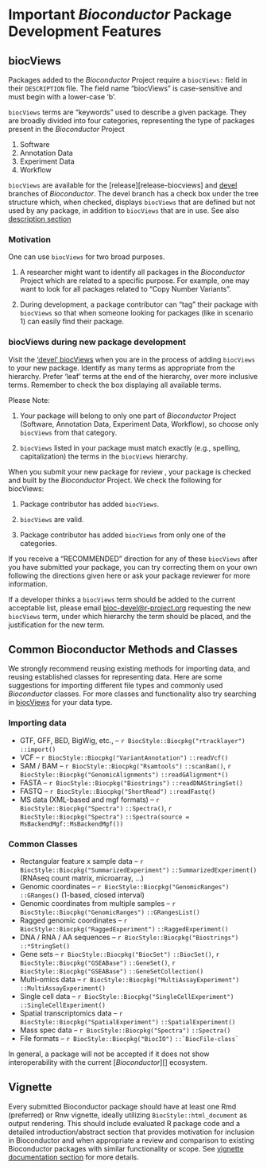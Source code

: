 # Important _Bioconductor_ Package Development Features {#important-bioconductor-package-development-features}

## biocViews {#biocviews}

Packages added to the _Bioconductor_ Project require a `biocViews:`
field in their `DESCRIPTION` file.  The field name "biocViews" is
case-sensitive and must begin with a lower-case 'b'.

`biocViews` terms are "keywords" used to describe a given package. They
are broadly divided into four categories, representing the type of
packages present in the _Bioconductor_ Project 

1. Software
2. Annotation Data
3. Experiment Data
4. Workflow

`biocViews` are available for the [release][release-biocviews] and
[devel][biocViews] branches of _Bioconductor_. The devel branch has a check box
under the tree structure which, when checked, displays `biocViews` that are
defined but not used by any package, in addition to `biocViews` that are in use.
See also [description section](#description-biocviews)

### Motivation {#biocviews-motivation}

One can use `biocViews` for two broad purposes.

1. A researcher might want to identify all packages in the
   _Bioconductor_ Project which are related to a specific purpose.
   For example, one may want to look for all packages related to "Copy
   Number Variants".

2. During development, a package contributor can "tag" their package
   with `biocViews` so that when someone looking for packages (like in
   scenario 1) can easily find their package.

### biocViews during new package development {#biocviews-pkg-devel}

Visit the ['devel' biocViews][biocViews] when you are in the process of
adding `biocViews` to your new package. Identify as many terms as
appropriate from the hierarchy. Prefer 'leaf' terms at the end of the
hierarchy, over more inclusive terms. Remember to check the box
displaying all available terms.

Please Note:

1. Your package will belong to only one part of _Bioconductor_ Project
   (Software, Annotation Data, Experiment Data, Workflow), so choose only
   `biocViews` from that category.

2. `biocViews` listed in your package must match exactly (e.g.,
   spelling, capitalization) the terms in the `biocViews` hierarchy.

When you submit your new package for review , your package is checked
and built by the _Bioconductor_ Project.  We check the following for
biocViews:

1. Package contributor has added `biocViews`.

2. `biocViews` are valid.

3. Package contributor has added `biocViews` from only one of the categories.

If you receive a "RECOMMENDED" direction for any of these `biocViews`
after you have submitted your package, you can try correcting them on
your own following the directions given here or ask your package
reviewer for more information.

If a developer thinks a `biocViews` term should be added to the current
acceptable list, please email <bioc-devel@r-project.org> requesting the new
`biocViews` term, under which hierarchy the term should be placed, and the
justification for the new term.


## Common Bioconductor Methods and Classes {#reusebioc}

We strongly recommend reusing existing methods for importing data, and
reusing established classes for representing data. Here are some
suggestions for importing different file types and commonly used
_Bioconductor_ classes. For more classes and functionality also try
searching in [biocViews][] for your data type.

### Importing data {#commonimport}

+ GTF, GFF, BED, BigWig, etc., -- `r BiocStyle::Biocpkg("rtracklayer")` `::import()`
+ VCF -- `r BiocStyle::Biocpkg("VariantAnnotation")` `::readVcf()`
+ SAM / BAM -- `r BiocStyle::Biocpkg("Rsamtools")` `::scanBam()`,
  `r BiocStyle::Biocpkg("GenomicAlignments")` `::readGAlignment*()`
+ FASTA -- `r BiocStyle::Biocpkg("Biostrings")` `::readDNAStringSet()`
+ FASTQ -- `r BiocStyle::Biocpkg("ShortRead")` `::readFastq()`
+ MS data (XML-based and mgf formats) -- `r BiocStyle::Biocpkg("Spectra")` `::Spectra()`, 
  `r BiocStyle::Biocpkg("Spectra")` `::Spectra(source = MsBackendMgf::MsBackendMgf())`
 

### Common Classes {#commonclass}

+ Rectangular feature x sample data --
  `r BiocStyle::Biocpkg("SummarizedExperiment")` `::SummarizedExperiment()`
  (RNAseq count matrix, microarray, ...)
+ Genomic coordinates -- `r BiocStyle::Biocpkg("GenomicRanges")` `::GRanges()`
  (1-based, closed interval)
+ Genomic coordinates from multiple samples --
  `r BiocStyle::Biocpkg("GenomicRanges")` `::GRangesList()`
+ Ragged genomic coordinates -- `r BiocStyle::Biocpkg("RaggedExperiment")`
  `::RaggedExperiment()`
+ DNA / RNA / AA sequences -- `r BiocStyle::Biocpkg("Biostrings")`
  `::*StringSet()`
+ Gene sets -- `r BiocStyle::Biocpkg("BiocSet")` `::BiocSet()`,
  `r BiocStyle::Biocpkg("GSEABase")` `::GeneSet()`,
  `r BiocStyle::Biocpkg("GSEABase")` `::GeneSetCollection()`
+ Multi-omics data --
  `r BiocStyle::Biocpkg("MultiAssayExperiment")` `::MultiAssayExperiment()`
+ Single cell data --
  `r BiocStyle::Biocpkg("SingleCellExperiment")` `::SingleCellExperiment()`
+ Spatial transcriptomics data --
  `r BiocStyle::Biocpkg("SpatialExperiment")` `::SpatialExperiment()`
+ Mass spec data -- `r BiocStyle::Biocpkg("Spectra")` `::Spectra()`
+ File formats -- `r BiocStyle::Biocpkg("BiocIO")` `` ::`BiocFile-class` ``


In general, a package will not be accepted if it does not show interoperability
with the current [_Bioconductor_][] ecosystem.

## Vignette {#bioc-vignette}

Every submitted Bioconductor package should have at least one Rmd (preferred) or
Rnw vignette, ideally utilizing `BiocStyle::html_document` as output
rendering. This should include evaluated R package code and a detailed
introduction/abstract section that provides motivation for inclusion in
Bioconductor and when appropriate a review and comparison to existing
Bioconductor packages with similar functionality or scope. See [vignette
documentation section](#vignettes) for more details.

